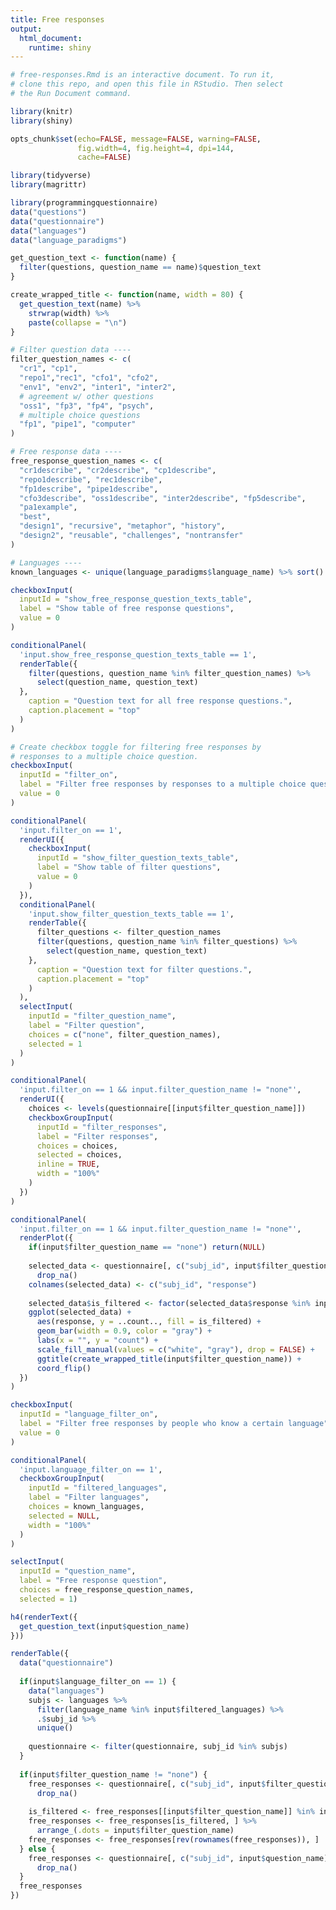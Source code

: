 ```yaml
---
title: Free responses
output: 
  html_document:
    runtime: shiny
---
```

```r

# free-responses.Rmd is an interactive document. To run it,
# clone this repo, and open this file in RStudio. Then select
# the Run Document command.

library(knitr)
library(shiny)

opts_chunk$set(echo=FALSE, message=FALSE, warning=FALSE,
               fig.width=4, fig.height=4, dpi=144,
               cache=FALSE)
```
```r
library(tidyverse)
library(magrittr)

library(programmingquestionnaire)
data("questions")
data("questionnaire")
data("languages")
data("language_paradigms")

get_question_text <- function(name) {
  filter(questions, question_name == name)$question_text
}

create_wrapped_title <- function(name, width = 80) {
  get_question_text(name) %>%
    strwrap(width) %>%
    paste(collapse = "\n")
}

# Filter question data ----
filter_question_names <- c(
  "cr1", "cp1",
  "repo1","rec1", "cfo1", "cfo2",
  "env1", "env2", "inter1", "inter2",
  # agreement w/ other questions
  "oss1", "fp3", "fp4", "psych",
  # multiple choice questions
  "fp1", "pipe1", "computer"
)

# Free response data ----
free_response_question_names <- c(
  "cr1describe", "cr2describe", "cp1describe",
  "repo1describe", "rec1describe",
  "fp1describe", "pipe1describe",
  "cfo3describe", "oss1describe", "inter2describe", "fp5describe",
  "pa1example",
  "best",
  "design1", "recursive", "metaphor", "history",
  "design2", "reusable", "challenges", "nontransfer"
)

# Languages ----
known_languages <- unique(language_paradigms$language_name) %>% sort()
```

```r
checkboxInput(
  inputId = "show_free_response_question_texts_table",
  label = "Show table of free response questions",
  value = 0
)

conditionalPanel(
  'input.show_free_response_question_texts_table == 1',
  renderTable({
    filter(questions, question_name %in% filter_question_names) %>%
      select(question_name, question_text)
  },
    caption = "Question text for all free response questions.",
    caption.placement = "top"
  )
)
```

```r
# Create checkbox toggle for filtering free responses by
# responses to a multiple choice question.
checkboxInput(
  inputId = "filter_on",
  label = "Filter free responses by responses to a multiple choice question",
  value = 0
)

conditionalPanel(
  'input.filter_on == 1',
  renderUI({
    checkboxInput(
      inputId = "show_filter_question_texts_table",
      label = "Show table of filter questions",
      value = 0
    )
  }),
  conditionalPanel(
    'input.show_filter_question_texts_table == 1',
    renderTable({
      filter_questions <- filter_question_names
      filter(questions, question_name %in% filter_questions) %>%
        select(question_name, question_text)
    },
      caption = "Question text for filter questions.",
      caption.placement = "top"
    )
  ),
  selectInput(
    inputId = "filter_question_name",
    label = "Filter question",
    choices = c("none", filter_question_names),
    selected = 1
  )
)

conditionalPanel(
  'input.filter_on == 1 && input.filter_question_name != "none"',
  renderUI({
    choices <- levels(questionnaire[[input$filter_question_name]])
    checkboxGroupInput(
      inputId = "filter_responses",
      label = "Filter responses",
      choices = choices,
      selected = choices,
      inline = TRUE,
      width = "100%"
    )
  })
)

conditionalPanel(
  'input.filter_on == 1 && input.filter_question_name != "none"',
  renderPlot({
    if(input$filter_question_name == "none") return(NULL)
    
    selected_data <- questionnaire[, c("subj_id", input$filter_question_name)] %>%
      drop_na()
    colnames(selected_data) <- c("subj_id", "response")
  
    selected_data$is_filtered <- factor(selected_data$response %in% input$filter_responses, levels = c(F, T))
    ggplot(selected_data) +
      aes(response, y = ..count.., fill = is_filtered) +
      geom_bar(width = 0.9, color = "gray") +
      labs(x = "", y = "count") +
      scale_fill_manual(values = c("white", "gray"), drop = FALSE) +
      ggtitle(create_wrapped_title(input$filter_question_name)) +
      coord_flip()
  })
)
```

```r
checkboxInput(
  inputId = "language_filter_on",
  label = "Filter free responses by people who know a certain language",
  value = 0
)

conditionalPanel(
  'input.language_filter_on == 1',
  checkboxGroupInput(
    inputId = "filtered_languages",
    label = "Filter languages",
    choices = known_languages,
    selected = NULL,
    width = "100%"
  )
)
```

```r
selectInput(
  inputId = "question_name", 
  label = "Free response question", 
  choices = free_response_question_names, 
  selected = 1)
```

```r
h4(renderText({
  get_question_text(input$question_name)
}))
```

```r
renderTable({
  data("questionnaire")
  
  if(input$language_filter_on == 1) {
    data("languages")
    subjs <- languages %>%
      filter(language_name %in% input$filtered_languages) %>%
      .$subj_id %>%
      unique()
    
    questionnaire <- filter(questionnaire, subj_id %in% subjs)
  }
  
  if(input$filter_question_name != "none") {
    free_responses <- questionnaire[, c("subj_id", input$filter_question_name, input$question_name)] %>%
      drop_na()
    
    is_filtered <- free_responses[[input$filter_question_name]] %in% input$filter_responses
    free_responses <- free_responses[is_filtered, ] %>%
      arrange_(.dots = input$filter_question_name)
    free_responses <- free_responses[rev(rownames(free_responses)), ]
  } else {
    free_responses <- questionnaire[, c("subj_id", input$question_name)] %>%
      drop_na()
  }
  free_responses
})
```
